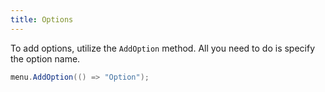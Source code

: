 ```yaml
---
title: Options
---
```


To add options, utilize the `AddOption` method. All you need to do is specify the option name.

```csharp
menu.AddOption(() => "Option");
```